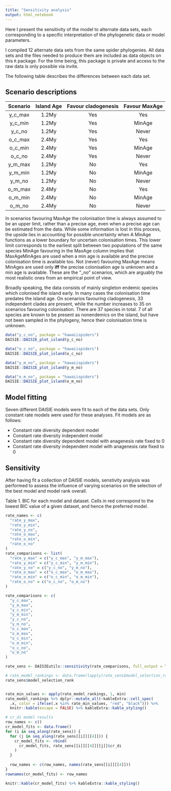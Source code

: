 ```yaml
---
title: "Sensitivity analysis"
output: html_notebook
---
```


Here I present the sensitivity of the model to alternate data sets, each corresponding to a specific interpretation of the phylogenetic data or model parameters.

I compiled 12 alternate data sets from the same spider phylogenies. All data sets and the files needed to produce them are included as data objects on this `R` package. For the time being, this package is private and access to the raw data is only possible via invite. 


The following table describes the differences between each data set.

## Scenario descriptions
|Scenario|Island Age|Favour cladogenesis|Favour MaxAge|
|:------:|:--------:|:-----------------:|:-----------:|
| y_c_max|   1.2My  |        Yes        |     Yes     |
| y_c_min|   1.2My  |        Yes        |     MinAge  |
| y_c_no |   1.2My  |        Yes        |     Never   |
| o_c_max|   2.4My  |        Yes        |     Yes     |
| o_c_min|   2.4My  |        Yes        |     MinAge  |
| o_c_no |   2.4My  |        Yes        |     Never   |
| y_m_max|   1.2My  |        No         |     Yes     |
| y_m_min|   1.2My  |        No         |     MinAge  |
| y_m_no |   1.2My  |        No         |     Never   |
| o_m_max|   2.4My  |        No         |     Yes     |
| o_m_min|   2.4My  |        No         |     MinAge  |
| o_m_no |   2.4My  |        No         |     Never   |

In scenarios favouring MaxAge the colonisation time is always assumed to be an upper limit, rather than a precise age, even when a precise age can be estimated from the data. While some information is lost in this process, the upside lies in accounting for possible uncertainty when 
A MinAge functions as a lower boundary for uncertain colonisation times. This lower limit corresponds to the earliest split between two populations of the same species 
MinAge favouring in the MaxAge column implies that MaxAgeMinAges are used when a min age is available and the precise colonisation time is available too.
Not (never) favouring MaxAge means MinAges are used only **iff** the precise colonisation age is unknown and a min age is available. These are the "\_no" scenarios, which are arguably the most realistic ones from an empirical point of view.

Broadly speaking, the data consists of mainly singleton endemic species which colonised the island early. In many cases the colonisation time predates the island age. On scenarios favouring cladogenesis, 33 independent clades are present, while the number increases to 35 on scenarios favouring colonisation. There are 37 species in total. 7 of all species are known to be present as nonendemics on the island, but have not been sampled in the phylogeny, hence their colonisation time is unknown.

```r
data("y_c_no", package = "hawaiispiders")
DAISIE::DAISIE_plot_island(y_c_no)

data("o_c_no", package = "hawaiispiders")
DAISIE::DAISIE_plot_island(o_c_no)

data("y_m_no", package = "hawaiispiders")
DAISIE::DAISIE_plot_island(y_m_no)

data("o_m_no", package = "hawaiispiders")
DAISIE::DAISIE_plot_island(o_m_no)
```



## Model fitting

Seven different DAISIE models were fit to each of the data sets. Only constant rate models were used for these analyses.
Fit models are as follows:

* Constant rate diversity dependent model
* Constant rate diversity independent model
* Constant rate diversity dependent model with anagenesis rate fixed to 0
* Constant rate diversity independent model with anagenesis rate fixed to 0

## Sensitivity

After having fit a collection of DAISIE models, senstivity analysis was performed to assess the influence of varying scenarios on the selection of the best model and model rank overall.



Table 1. BIC for each model and dataset. Cells in red correspond to the lowest BIC value of a given dataset, and hence the preferred model. 
```r
rate_names <- c(
  "rate_y_max",
  "rate_y_min",
  "rate_y_no",
  "rate_o_max",
  "rate_o_min",
  "rate_o_no"
)
rate_comparisons <- list(
  "rate_y_max" = c("y_c_max", "y_m_max"),
  "rate_y_min" = c("y_c_min", "y_m_min"),
  "rate_y_no" = c("y_c_no", "y_m_no"),
  "rate_o_max" = c("o_c_max", "o_m_max"),
  "rate_o_min" = c("o_c_min", "o_m_min"),
  "rate_o_no" = c("o_c_no", "o_m_no")
)

rate_comparisons <- c(
  "y_c_max",
  "y_m_max",
  "y_c_min",
  "y_m_min",
  "y_c_no",
  "y_m_no",
  "o_c_max",
  "o_m_max",
  "o_c_min",
  "o_m_min",
  "o_c_no",
  "o_m_no"
)

rate_sens <- DAISIEutils::sensitivity(rate_comparisons, full_output = TRUE)

# rate_model_rankings <- data.frame(lapply(rate_sens$model_selection_rank, "[", 1))
rate_sens$model_selection_rank


rate_min_values <- apply(rate_model_rankings, 1, min)
rate_model_rankings %>% dplyr::mutate_all(~kableExtra::cell_spec(
  .x, color = ifelse(.x %in% rate_min_values, "red", "black"))) %>% 
  knitr::kable(escape = FALSE) %>% kableExtra::kable_styling()
```

```r
# cr_di model results
row_names <- c()
cr_model_fits <- data.frame()
for (i in seq_along(rate_sens)) {
  for (j in seq_along(rate_sens[[i]][[4]])) {
    cr_model_fits <- rbind(
      cr_model_fits, rate_sens[[i]][[4]][[j]]$cr_di
    )
  }
  
  row_names <- c(row_names, names(rate_sens[[i]][[4]]))
}
rownames(cr_model_fits) <- row_names

knitr::kable(cr_model_fits) %>% kableExtra::kable_styling()
```


